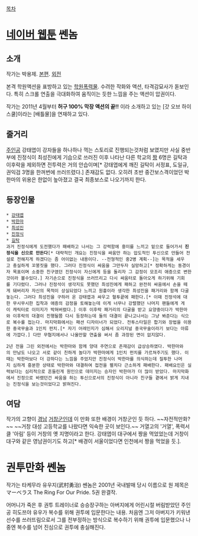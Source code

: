 [[목차]]

= [[네이버 웹툰]] 쎈놈 =
== 소개 ==
작가는 박용제. [http://comic.naver.com/webtoon/list.nhn?titleId=26205 본편]. [http://comic.naver.com/webtoon/list.nhn?titleId=268858 외전]

본격 학원액션을 표방하고 있는 [[학원폭력물]]. 수려한 작화와 액션, 타격감묘사가 돋보인다. 특히 스크롤 연출을 극대화하여 움직이는 듯한 느낌을 주는 액션이 압권이다.


작가는 2011년 4월부터 '''허구 100% 막장 액션의 끝!!''' 이라 소개하고 있는 [갓 오브 하이스쿨]이라는 [배틀물]을 연재하고 있다. 


== 줄거리 ==
[[주인공]] 강태엽이 강자들을 하나하나 꺽는 스토리로 진행되는것처럼 보였지만 사실 중반부에 진정식이 최성진에게 기습으로 쓰러진 이후 나타난 다른 학교의 [[짱]] 6명은 길탁과 이후락을 제외하면 전투력은 거의 안습이며[* 강태엽에게 깨진 길탁이 서정표, 도일규, 권익검 3명을 한꺼번에 쓰러뜨렸다.] 존재감도 없다. 오히려 초반 중간보스격이었던 박한마의 위용은 한없이 높아졌고 결국 최종보스로 나오기까지 한다.

== 등장인물 == 
 * [[강태엽]]
 * [[박한마]]
 * [[최성진]]
 * [[진정식]]
 * [[길탁]]
 과거 진정식에게 도전했다가 패배하고 나서는 그 강력함에 흥미를 느끼고 밑으로 들어가서 '''진정식을 신으로 만든다'''[* 대략적인 개요는 진정식을 싸움만 하는 압도적인 투신으로 만들어 전설로 전해지게 하겠다는 좀 어이없는 내용이다. --전형적인 중2병 계획--]는 목적을 세우고 충실하게 꼬붕짓을 했다. 그러다 진정식이 싸움을 그만두자 실망하고[* 정확하게는 동경이자 목표이며 소중한 친구였던 진정식이 자신에게 등을 돌리자 그 감정이 모조리 애증으로 변한것이라 볼수있다.] 자기손으로 진정식을 쓰러뜨리고 다시 싸움터로 돌아오게 하기위해 기회를 기다렸다. 그러나 진정석이 생각지도 못했던 최성진에게 패하고 완전히 싸움에서 손을 떼게 돼버리자 자신의 목적이 상실되었다 느끼고 원흉이라 생각한 최성진을 패거리와 함께 다굴놓는다. 그러다 최성진을 구하러 온 강태엽과 싸우고 혈투끝에 패한다.[* 이때 진정석에 대한 무시무시한 집착과 애증의 감정을 토해놓는데 이게 너무나 강렬했던 나머지 팬들에게 게이 캐릭터로 이미지가 박혀버렸다.] 이후 이후락 패거리의 다굴을 받고 요양중이다가 박한마와 이후락의 대결이 진행될쯤 다시 등장하는데 둘의 대결이 끝나고나서는 그냥 봐준다는 식으로 복수를 접는다. 마지막화에서는 패션 디자이너가 되었다. 전투스타일은 합기와 장법을 이용한 중국무술과 1인치 펀치.[* 자기 어레인지가 심해서 오리지널 중국무술이라기 보다는 아류에 가깝다.] 다만 무협지에서나 나올만할 연출을 써서 좀 과장된 면이 없지않다. 

 2년 전을 그린 외전에서는 박한마와 함께 양대 주연으로 존재감이 급상승하였다. 박한마와의 만남도 나오고 서로 같이 친하게 놀다가 박한마에게 1인치 펀치를 가르쳐주기도 했다. 이때는 박한마보다 더 강하다는 느낌을 주었지만 진정식이 박한마를 의식하는데 질투한 나머지 심하게 흥분한 상태로 박한마와 대결하여 접전을 펼치다 근소하게 패배한다. 패배요인은 실력보다는 심리적으로 흔들린게 원인으로 데미지는 승자인 박한마가 더 많이 받았다. 마지막화에서 진정으로 바랬던건 싸움을 하는 투신으로서의 진정식이 아니라 친구들 곁에서 밝게 지내는 진정식을 보는것이었다고 밝혀진다.
== 여담 ==
작가의 고향이 [[경남]] [[거창군]]인데 이 만화 또한 배경이 거창군인 듯 하다. ~~자전적만화?~~ ~~거창 대성 고등학교를 나왔다면 익숙한 곳이 보인다.~~
거열고의 '거열', 폭력서클 '아림' 등이 거창의 옛 지명이라고 한다. 강태엽이 대구에서 짱을 먹었었는데 거창이 대구와 같은 영남권이기도 하고[* 배경이 서울이었다면 인천에서 짱을 먹었을 듯.].

= 권투만화 쎈놈 =

작가는 타케무라 유우지(武村勇治)
쎈놈은 2001년 국내발매 당시 이름으로 원 제목은 マーベラス The Ring For Our Pride.
5권 완결작.

어머니가 죽은 후 권투 트레이너로 승승장구하는 아버지에게 어린시절 버림받았던 주인공 히도쯔야 유우가 복수를 위해 권투에 입문한다는 내용. 처음엔 그저 아버지가 키워낸 선수를 쓰러뜨림으로서 그를 전부정하는 방식으로 복수하기 위해 권투에 입문했으나 나중엔 복수를 넘어 진심으로 권투에 충실해진다.
